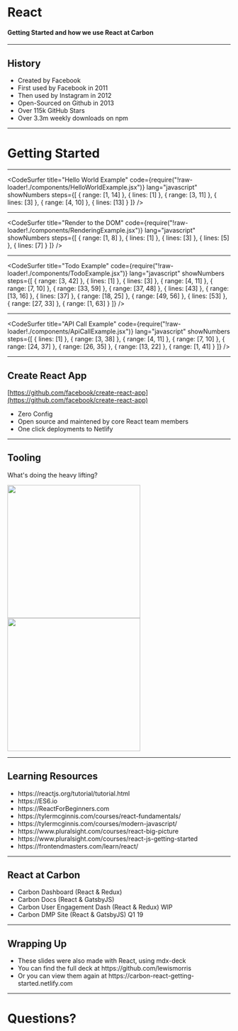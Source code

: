 

<Head>
  <title>React - Carbon Getting Started</title>
</Head>

# React

#### Getting Started and how we use React at Carbon

---

## History

<ul style={{ textAlign: "left" }}>
  <Appear>
    <li>Created by Facebook</li>
    <li>First used by Facebook in 2011</li>
    <li>Then used by Instagram in 2012</li>
    <li>Open-Sourced on Github in 2013</li>
    <li>Over 115k GitHub Stars</li>
    <li>Over 3.3m weekly downloads on npm</li>
  </Appear>
</ul>

---

# Getting Started

---

<CodeSurfer
  title="Hello World Example"
  code={require("!raw-loader!./components/HelloWorldExample.jsx")}
  lang="javascript"
  showNumbers
  steps={[
    { range: [1, 14] },
    { lines: [1] },
    { range: [3, 11] },
    { lines: [3] },
    { range: [4, 10] },
    { lines: [13] }
  ]}
/>

---

<CodeSurfer
  title="Render to the DOM"
  code={require("!raw-loader!./components/RenderingExample.jsx")}
  lang="javascript"
  showNumbers
  steps={[
    { range: [1, 8] },
    { lines: [1] },
    { lines: [3] },
    { lines: [5] },
    { lines: [7] }
  ]}
/>

---

<CodeSurfer
  title="Todo Example"
  code={require("!raw-loader!./components/TodoExample.jsx")}
  lang="javascript"
  showNumbers
  steps={[
    { range: [3, 42] },
    { lines: [1] },
    { lines: [3] },
    { range: [4, 11] },
    { range: [7, 10] },
    { range: [33, 59] },
    { range: [37, 48] },
    { lines: [43] },
    { range: [13, 16] },
    { lines: [37] },
    { range: [18, 25] },
    { range: [49, 56] },
    { lines: [53] },
    { range: [27, 33] },
    { range: [1, 63] }
  ]}
/>

---

<CodeSurfer
  title="API Call Example"
  code={require("!raw-loader!./components/ApiCallExample.jsx")}
  lang="javascript"
  showNumbers
  steps={[
    { lines: [1] },
    { range: [3, 38] },
    { range: [4, 11] },
    { range: [7, 10] },
    { range: [24, 37] },
    { range: [26, 35] },
    { range: [13, 22] },
    { range: [1, 41] }
  ]}
/>

---

## Create React App

[https://github.com/facebook/create-react-app](https://github.com/facebook/create-react-app)

<ul style={{ textAlign: "left" }}>
  <Appear>
    <li>Zero Config</li>
    <li>Open source and maintened by core React team members</li>
    <li>One click deployments to Netlify</li>
  </Appear>
</ul>

---

## Tooling

What's doing the heavy lifting?

<div>
  <Appear>
    <img src={require("file-loader!./assets/images/webpack.svg")} width="300" />
    <img src={require("file-loader!./assets/images/babel.svg")} width="300" />
  </Appear>
</div>

---

## Learning Resources

<ul style={{ textAlign: "left" }}>
  <Appear>
    <li>https://reactjs.org/tutorial/tutorial.html</li>
    <li>https://ES6.io</li>
    <li>https://ReactForBeginners.com</li>
    <li>https://tylermcginnis.com/courses/react-fundamentals/</li>
    <li>https://tylermcginnis.com/courses/modern-javascript/</li>
    <li>https://www.pluralsight.com/courses/react-big-picture</li>
    <li>https://www.pluralsight.com/courses/react-js-getting-started</li>
    <li>https://frontendmasters.com/learn/react/</li>
  </Appear>
</ul>

---

## React at Carbon

<ul style={{ textAlign: "left" }}>
  <Appear>
    <li>Carbon Dashboard (React & Redux)</li>
    <li>Carbon Docs (React & GatsbyJS)</li>
    <li>Carbon User Engagement Dash (React & Redux) WIP</li>
    <li>Carbon DMP Site (React & GatsbyJS) Q1 19</li>
  </Appear>
</ul>

---

## Wrapping Up

<ul style={{ textAlign: "left" }}>
  <Appear>
    <li>These slides were also made with React, using mdx-deck</li>
    <li>You can find the full deck at https://github.com/lewismorris</li>
    <li>
      Or you can view them again at
      https://carbon-react-getting-started.netlify.com
    </li>
  </Appear>
</ul>

---

# Questions?
